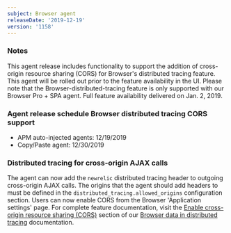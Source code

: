 ```yaml
---
subject: Browser agent
releaseDate: '2019-12-19'
version: '1158'
---
```


### Notes

This agent release includes functionality to support the addition of cross-origin resource sharing (CORS) for Browser's distributed tracing feature. This agent will be rolled out prior to the feature availability in the UI. Please note that the Browser-distributed-tracing feature is only supported with our Browser Pro + SPA agent. Full feature availability delivered on Jan. 2, 2019.

### Agent release schedule Browser distributed tracing CORS support

* APM auto-injected agents: 12/19/2019
* Copy/Paste agent: 12/30/2019

### Distributed tracing for cross-origin AJAX calls

The agent can now add the `newrelic` distributed tracing header to outgoing cross-origin AJAX calls. The origins that the agent should add headers to must be defined in the `distributed_tracing.allowed_origins` configuration section. Users can now enable CORS from the Browser 'Application settings' page. For complete feature documentation, visit the [Enable cross-origin resource sharing (CORS)](https://docs.newrelic.com/docs/browser/new-relic-browser/browser-pro-features/browser-data-distributed-tracing#cors) section of our [Browser data in distributed tracing](https://docs.newrelic.com/docs/browser/new-relic-browser/browser-pro-features/browser-data-distributed-tracing) documentation.
